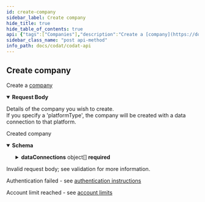 ```yaml
---
id: create-company
sidebar_label: Create company
hide_title: true
hide_table_of_contents: true
api: {"tags":["Companies"],"description":"Create a [company](https://docs.codat.io/docs/core-companies)","operationId":"CreateCompany","requestBody":{"description":"Details of the company you wish to create.<br/>If you specify a 'platformType', the company will be created with a data connection to that platform.","content":{"application/json":{"schema":{"required":["name"],"type":"object","properties":{"name":{"type":"string"},"platformType":{"type":"string","nullable":true},"createdByUserId":{"type":"string","format":"uuid","nullable":true}},"additionalProperties":false}}}},"responses":{"200":{"description":"Created company","content":{"application/json":{"schema":{"required":["dataConnections","id","name","platform","redirect","status"],"type":"object","properties":{"id":{"type":"string","format":"uuid"},"name":{"type":"string"},"platform":{"type":"string"},"redirect":{"type":"string"},"status":{"type":"string"},"lastSync":{"type":"string","format":"date-time","nullable":true},"dataConnections":{"type":"array","items":{"required":["id","integrationId","linkUrl","platformName","sourceId"],"type":"object","properties":{"id":{"type":"string","format":"uuid"},"integrationId":{"type":"string","format":"uuid"},"sourceId":{"type":"string","format":"uuid"},"platformName":{"type":"string"},"linkUrl":{"type":"string"},"status":{"type":"string","nullable":true},"lastSync":{"type":"string","format":"date-time","nullable":true},"created":{"type":"string","format":"date-time","nullable":true},"sourceType":{"type":"string","nullable":true}},"additionalProperties":false}},"created":{"type":"string","format":"date-time","nullable":true},"createdByUserName":{"type":"string","nullable":true}},"additionalProperties":false}}}},"400":{"description":"Invalid request body; see validation for more information."},"401":{"description":"Authentication failed - see [authentication instructions](https://docs.codat.io/docs/authentication-1)"},"402":{"description":"Account limit reached - see [account limits](https://docs.codat.io/docs/environments-1)"}},"parameters":[],"method":"post","path":"/companies","servers":[{"url":"https://api.codat.io","description":"Codat API (Production)"}],"security":[{"AuthorizationHeader":[]}],"securitySchemes":{"AuthorizationHeader":{"type":"apiKey","description":"The word \"Basic\" followed by a space and your API Key, base64 encoded, which can be found [here](https://portal-integration.codat.io/#/profile)","name":"Authorization","in":"header"}},"jsonRequestBodyExample":{"name":"string","platformType":"string","createdByUserId":"3fa85f64-5717-4562-b3fc-2c963f66afa6"},"info":{"title":"Codat API","description":"[What's changed in our Swagger](https://docs.codat.io/docs/new-swagger-ui)","version":"v1"},"postman":{"name":"Create company","description":{"content":"Create a [company](https://docs.codat.io/docs/core-companies)","type":"text/plain"},"url":{"path":["companies"],"host":["{{baseUrl}}"],"query":[],"variable":[]},"header":[{"key":"Content-Type","value":"application/json"},{"key":"Accept","value":"application/json"}],"method":"POST","body":{"mode":"raw","raw":"\"\"","options":{"raw":{"language":"json"}}}}}
sidebar_class_name: "post api-method"
info_path: docs/codat/codat-api
---
```



## Create company



Create a [company](https://docs.codat.io/docs/core-companies)

<details style={{}} data-collapsed={false} open={true}><summary style={{"textAlign":"left"}}><strong>Request Body</strong></summary><div style={{"textAlign":"left","marginLeft":"1rem"}}><div style={{"marginTop":"1rem","marginBottom":"1rem"}}>

Details of the company you wish to create.<br/>If you specify a 'platformType', the company will be created with a data connection to that platform.

</div></div><ul style={{"marginLeft":"1rem"}}><SchemaItem collapsible={false} name={"name"} required={true} schemaDescription={undefined} schemaName={"string"} qualifierMessage={undefined}></SchemaItem><SchemaItem collapsible={false} name={"platformType"} required={false} schemaDescription={undefined} schemaName={"string"} qualifierMessage={undefined}></SchemaItem><SchemaItem collapsible={false} name={"createdByUserId"} required={false} schemaDescription={undefined} schemaName={"uuid"} qualifierMessage={undefined}></SchemaItem></ul></details><div><ApiTabs><TabItem label={"200"} value={"200"}><div>

Created company

</div><div><details style={{}} data-collapsed={false} open={true}><summary style={{"textAlign":"left"}}><strong>Schema</strong></summary><div style={{"textAlign":"left","marginLeft":"1rem"}}></div><ul style={{"marginLeft":"1rem"}}><SchemaItem collapsible={false} name={"id"} required={true} schemaDescription={undefined} schemaName={"uuid"} qualifierMessage={undefined}></SchemaItem><SchemaItem collapsible={false} name={"name"} required={true} schemaDescription={undefined} schemaName={"string"} qualifierMessage={undefined}></SchemaItem><SchemaItem collapsible={false} name={"platform"} required={true} schemaDescription={undefined} schemaName={"string"} qualifierMessage={undefined}></SchemaItem><SchemaItem collapsible={false} name={"redirect"} required={true} schemaDescription={undefined} schemaName={"string"} qualifierMessage={undefined}></SchemaItem><SchemaItem collapsible={false} name={"status"} required={true} schemaDescription={undefined} schemaName={"string"} qualifierMessage={undefined}></SchemaItem><SchemaItem collapsible={false} name={"lastSync"} required={false} schemaDescription={undefined} schemaName={"date-time"} qualifierMessage={undefined}></SchemaItem><SchemaItem collapsible={true} className={"schemaItem"}><details style={{}}><summary style={{}}><strong>dataConnections</strong><span style={{"opacity":"0.6"}}> object[]</span><strong style={{"fontSize":"var(--ifm-code-font-size)","color":"var(--openapi-required)"}}> required</strong></summary><div style={{"marginLeft":"1rem"}}><SchemaItem collapsible={false} name={"id"} required={true} schemaDescription={undefined} schemaName={"uuid"} qualifierMessage={undefined}></SchemaItem><SchemaItem collapsible={false} name={"integrationId"} required={true} schemaDescription={undefined} schemaName={"uuid"} qualifierMessage={undefined}></SchemaItem><SchemaItem collapsible={false} name={"sourceId"} required={true} schemaDescription={undefined} schemaName={"uuid"} qualifierMessage={undefined}></SchemaItem><SchemaItem collapsible={false} name={"platformName"} required={true} schemaDescription={undefined} schemaName={"string"} qualifierMessage={undefined}></SchemaItem><SchemaItem collapsible={false} name={"linkUrl"} required={true} schemaDescription={undefined} schemaName={"string"} qualifierMessage={undefined}></SchemaItem><SchemaItem collapsible={false} name={"status"} required={false} schemaDescription={undefined} schemaName={"string"} qualifierMessage={undefined}></SchemaItem><SchemaItem collapsible={false} name={"lastSync"} required={false} schemaDescription={undefined} schemaName={"date-time"} qualifierMessage={undefined}></SchemaItem><SchemaItem collapsible={false} name={"created"} required={false} schemaDescription={undefined} schemaName={"date-time"} qualifierMessage={undefined}></SchemaItem><SchemaItem collapsible={false} name={"sourceType"} required={false} schemaDescription={undefined} schemaName={"string"} qualifierMessage={undefined}></SchemaItem></div></details></SchemaItem><SchemaItem collapsible={false} name={"created"} required={false} schemaDescription={undefined} schemaName={"date-time"} qualifierMessage={undefined}></SchemaItem><SchemaItem collapsible={false} name={"createdByUserName"} required={false} schemaDescription={undefined} schemaName={"string"} qualifierMessage={undefined}></SchemaItem></ul></details></div></TabItem><TabItem label={"400"} value={"400"}><div>

Invalid request body; see validation for more information.

</div><div></div></TabItem><TabItem label={"401"} value={"401"}><div>

Authentication failed - see [authentication instructions](https://docs.codat.io/docs/authentication-1)

</div><div></div></TabItem><TabItem label={"402"} value={"402"}><div>

Account limit reached - see [account limits](https://docs.codat.io/docs/environments-1)

</div><div></div></TabItem></ApiTabs></div>
      